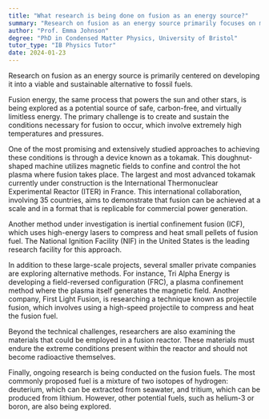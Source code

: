 ```yaml
---
title: "What research is being done on fusion as an energy source?"
summary: "Research on fusion as an energy source primarily focuses on making it a viable and sustainable alternative to fossil fuels."
author: "Prof. Emma Johnson"
degree: "PhD in Condensed Matter Physics, University of Bristol"
tutor_type: "IB Physics Tutor"
date: 2024-01-23
---
```


Research on fusion as an energy source is primarily centered on developing it into a viable and sustainable alternative to fossil fuels.

Fusion energy, the same process that powers the sun and other stars, is being explored as a potential source of safe, carbon-free, and virtually limitless energy. The primary challenge is to create and sustain the conditions necessary for fusion to occur, which involve extremely high temperatures and pressures.

One of the most promising and extensively studied approaches to achieving these conditions is through a device known as a tokamak. This doughnut-shaped machine utilizes magnetic fields to confine and control the hot plasma where fusion takes place. The largest and most advanced tokamak currently under construction is the International Thermonuclear Experimental Reactor (ITER) in France. This international collaboration, involving 35 countries, aims to demonstrate that fusion can be achieved at a scale and in a format that is replicable for commercial power generation.

Another method under investigation is inertial confinement fusion (ICF), which uses high-energy lasers to compress and heat small pellets of fusion fuel. The National Ignition Facility (NIF) in the United States is the leading research facility for this approach.

In addition to these large-scale projects, several smaller private companies are exploring alternative methods. For instance, Tri Alpha Energy is developing a field-reversed configuration (FRC), a plasma confinement method where the plasma itself generates the magnetic field. Another company, First Light Fusion, is researching a technique known as projectile fusion, which involves using a high-speed projectile to compress and heat the fusion fuel.

Beyond the technical challenges, researchers are also examining the materials that could be employed in a fusion reactor. These materials must endure the extreme conditions present within the reactor and should not become radioactive themselves.

Finally, ongoing research is being conducted on the fusion fuels. The most commonly proposed fuel is a mixture of two isotopes of hydrogen: deuterium, which can be extracted from seawater, and tritium, which can be produced from lithium. However, other potential fuels, such as helium-3 or boron, are also being explored.
    